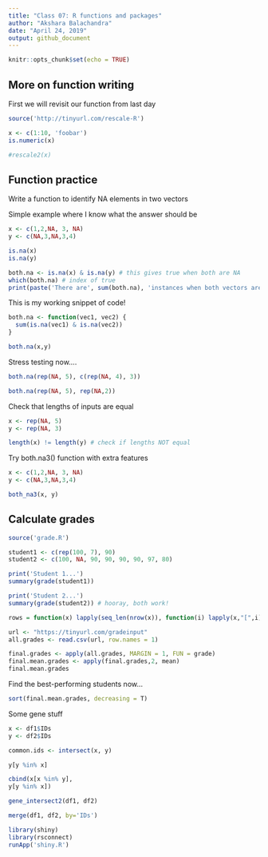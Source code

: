 ```yaml
---
title: "Class 07: R functions and packages"
author: "Akshara Balachandra"
date: "April 24, 2019"
output: github_document
---
```


```r
knitr::opts_chunk$set(echo = TRUE)
```

## More on function writing

First we will revisit our function from last day

```r
source('http://tinyurl.com/rescale-R')
```

```r
x <- c(1:10, 'foobar')
is.numeric(x)

#rescale2(x)

```

## Function practice

Write a function to identify NA elements in two vectors

Simple example where I know what the answer should be
```r
x <- c(1,2,NA, 3, NA)
y <- c(NA,3,NA,3,4)
```

```r
is.na(x)
is.na(y)
```

```r
both.na <- is.na(x) & is.na(y) # this gives true when both are NA
which(both.na) # index of true
print(paste('There are', sum(both.na), 'instances when both vectors are NA'))
```


This is my working snippet of code!

```r
both.na <- function(vec1, vec2) {
  sum(is.na(vec1) & is.na(vec2))
}
```

```r
both.na(x,y)
```


Stress testing now....

```r
both.na(rep(NA, 5), c(rep(NA, 4), 3))
```

```r
both.na(rep(NA, 5), rep(NA,2))
```

Check that lengths of inputs are equal

```r
x <- rep(NA, 5)
y <- rep(NA, 3)

length(x) != length(y) # check if lengths NOT equal
```


Try both.na3() function with extra features

```r
x <- c(1,2,NA, 3, NA)
y <- c(NA,3,NA,3,4)

both_na3(x, y)
```


## Calculate grades

```r
source('grade.R')

student1 <- c(rep(100, 7), 90)
student2 <- c(100, NA, 90, 90, 90, 90, 97, 80)

print('Student 1...')
summary(grade(student1))

print('Student 2...')
summary(grade(student2)) # hooray, both work!
```


```r
rows = function(x) lapply(seq_len(nrow(x)), function(i) lapply(x,"[",i))

url <- "https://tinyurl.com/gradeinput"
all.grades <- read.csv(url, row.names = 1)

final.grades <- apply(all.grades, MARGIN = 1, FUN = grade)
final.mean.grades <- apply(final.grades,2, mean)
final.mean.grades
```


Find the best-performing students now...
```r
sort(final.mean.grades, decreasing = T)
```




Some gene stuff
```r
x <- df1$IDs
y <- df2$IDs

common.ids <- intersect(x, y)
```

```r
y[y %in% x]
```


```r
cbind(x[x %in% y],
y[y %in% x])

gene_intersect2(df1, df2)
```



```r
merge(df1, df2, by='IDs')
```




```r
library(shiny)
library(rsconnect)
runApp('shiny.R')

```























